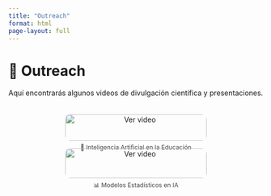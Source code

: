 ```yaml
---
title: "Outreach"
format: html
page-layout: full
---
```


# 📢 Outreach

Aquí encontrarás algunos videos de divulgación científica y presentaciones.

<div class="video-grid">

::: {.video-item}
[![Ver video](https://img.youtube.com/vi/8BOY6Scva10/0.jpg)](https://youtu.be/8BOY6Scva10)
<p>📌 Inteligencia Artificial en la Educación</p>
:::

::: {.video-item}
[![Ver video](https://img.youtube.com/vi/363KtLXtEbg/0.jpg)](https://youtu.be/363KtLXtEbg)
<p>📊 Modelos Estadísticos en IA</p>
:::

</div>

<style>
.video-grid {
    display: flex;
    flex-wrap: wrap;
    gap: 15px;
    justify-content: center;
    padding: 20px;
}

.video-item {
    width: 30%;
    min-width: 280px;
    text-align: center;
}

.video-item img {
    width: 100%;
    border-radius: 10px;
    cursor: pointer;
}

.video-item p {
    font-size: 12px;
    color: #444;
    margin-top: 5px;
}
</style>
